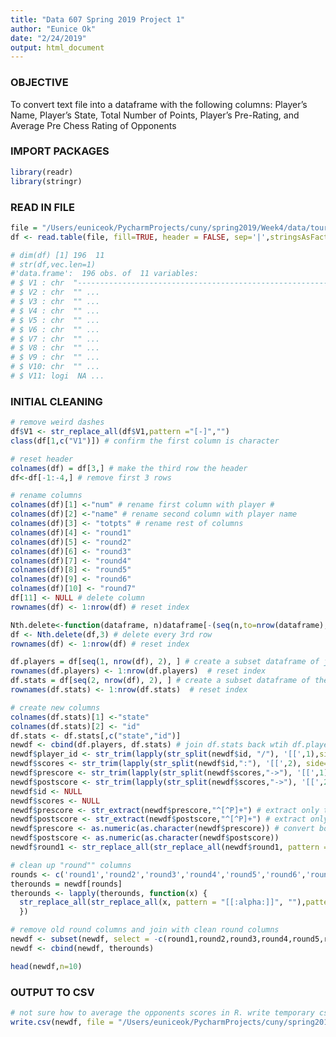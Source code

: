 ```yaml
---
title: "Data 607 Spring 2019 Project 1"
author: "Eunice Ok"
date: "2/24/2019"
output: html_document
---
```

### OBJECTIVE 
To convert text file into a dataframe with the following columns: Player’s Name, Player’s State, Total Number of Points, Player’s Pre-Rating, and Average Pre Chess Rating of Opponents

### IMPORT PACKAGES 
```r
library(readr)
library(stringr)
```

### READ IN FILE
```r
file = "/Users/euniceok/PycharmProjects/cuny/spring2019/Week4/data/tournamentinfo.txt"
df <- read.table(file, fill=TRUE, header = FALSE, sep='|',stringsAsFactors = FALSE)

# dim(df) [1] 196  11
# str(df,vec.len=1)
#'data.frame':	196 obs. of  11 variables:
# $ V1 : chr  "-----------------------------------------------------------------------------------------" ...
# $ V2 : chr  "" ...
# $ V3 : chr  "" ...
# $ V4 : chr  "" ...
# $ V5 : chr  "" ...
# $ V6 : chr  "" ...
# $ V7 : chr  "" ...
# $ V8 : chr  "" ...
# $ V9 : chr  "" ...
# $ V10: chr  "" ...
# $ V11: logi  NA ...
```

### INITIAL CLEANING
```r
# remove weird dashes
df$V1 <- str_replace_all(df$V1,pattern ="[-]","")
class(df[1,c("V1")]) # confirm the first column is character

# reset header 
colnames(df) = df[3,] # make the third row the header
df<-df[-1:-4,] # remove first 3 rows

# rename columns 
colnames(df)[1] <-"num" # rename first column with player # 
colnames(df)[2] <-"name" # rename second column with player name
colnames(df)[3] <- "totpts" # rename rest of columns
colnames(df)[4] <- "round1"
colnames(df)[5] <- "round2"
colnames(df)[6] <- "round3"
colnames(df)[7] <- "round4"
colnames(df)[8] <- "round5"
colnames(df)[9] <- "round6"
colnames(df)[10] <- "round7"
df[11] <- NULL # delete column
rownames(df) <- 1:nrow(df) # reset index

Nth.delete<-function(dataframe, n)dataframe[-(seq(n,to=nrow(dataframe),by=n)),]  # create a function that deletes every n row
df <- Nth.delete(df,3) # delete every 3rd row 
rownames(df) <- 1:nrow(df) # reset index

df.players = df[seq(1, nrow(df), 2), ] # create a subset dataframe of just player name rows
rownames(df.players) <- 1:nrow(df.players)  # reset index 
df.stats = df[seq(2, nrow(df), 2), ] # create a subset dataframe of the 2nd row of stats for ea player 
rownames(df.stats) <- 1:nrow(df.stats)  # reset index 

# create new columns
colnames(df.stats)[1] <-"state"
colnames(df.stats)[2] <- "id"
df.stats <- df.stats[,c("state","id")]
newdf <- cbind(df.players, df.stats) # join df.stats back wtih df.players on index
newdf$player_id <- str_trim(lapply(str_split(newdf$id, "/"), '[[',1),side="both")
newdf$scores <- str_trim(lapply(str_split(newdf$id,":"), '[[',2), side="both")
newdf$prescore <- str_trim(lapply(str_split(newdf$scores,"->"), '[[',1), side="both")
newdf$postscore <- str_trim(lapply(str_split(newdf$scores,"->"), '[[',2), side="both")
newdf$id <- NULL
newdf$scores <- NULL
newdf$prescore <- str_extract(newdf$prescore,"^[^P]+") # extract only the digits from the prescore (not provisional indicator)
newdf$postscore <- str_extract(newdf$postscore,"^[^P]+") # extract only the digits from the postscore (not provisional indicator)
newdf$prescore <- as.numeric(as.character(newdf$prescore)) # convert both scores to numeric
newdf$postscore <- as.numeric(as.character(newdf$postscore))
newdf$round1 <- str_replace_all(str_replace_all(newdf$round1, pattern = "[[:alpha:]]", ""), pattern="\\s+","")

# clean up "round"" columns
rounds <- c('round1','round2','round3','round4','round5','round6','round7')
therounds = newdf[rounds]
therounds <- lapply(therounds, function(x) {
  str_replace_all(str_replace_all(x, pattern = "[[:alpha:]]", ""),pattern="\\s+","")
  })

# remove old round columns and join with clean round columns
newdf <- subset(newdf, select = -c(round1,round2,round3,round4,round5,round6,round7))
newdf <- cbind(newdf, therounds)

head(newdf,n=10)
```

### OUTPUT TO CSV
```r
# not sure how to average the opponents scores in R. write temporary csv to complete rest of assignment in python
write.csv(newdf, file = "/Users/euniceok/PycharmProjects/cuny/spring2019/Week4/output/tournamenttmpdf.csv")


```

